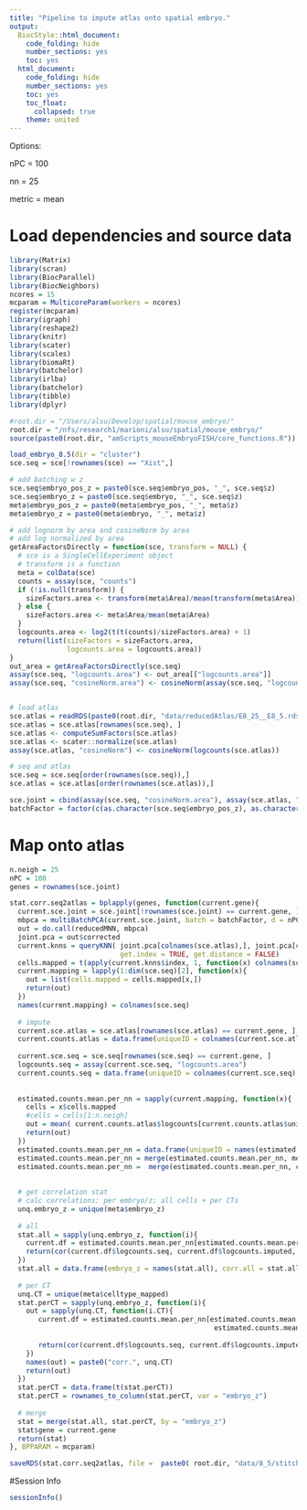 ```yaml
---
title: "Pipeline to impute atlas onto spatial embryo."
output:
  BiocStyle::html_document:
    code_folding: hide
    number_sections: yes
    toc: yes  
  html_document:
    code_folding: hide
    number_sections: yes
    toc: yes
    toc_float:
      collapsed: true
    theme: united
---
```


Options:

nPC = 100

nn = 25

metric = mean

# Load dependencies and source data

```r

library(Matrix)
library(scran)
library(BiocParallel)
library(BiocNeighbors)
ncores = 15
mcparam = MulticoreParam(workers = ncores)
register(mcparam)
library(igraph)
library(reshape2)
library(knitr)
library(scater)
library(scales)
library(biomaRt)
library(batchelor)
library(irlba)
library(batchelor)
library(tibble)
library(dplyr)

#root.dir = "/Users/alsu/Develop/spatial/mouse_embryo/"
root.dir = "/nfs/research1/marioni/alsu/spatial/mouse_embryo/"
source(paste0(root.dir, "amScripts_mouseEmbryoFISH/core_functions.R"))

load_embryo_8.5(dir = "cluster")
sce.seq = sce[!rownames(sce) == "Xist",]

# add batching w z
sce.seq$embryo_pos_z = paste0(sce.seq$embryo_pos, "_", sce.seq$z)
sce.seq$embryo_z = paste0(sce.seq$embryo, "_", sce.seq$z)
meta$embryo_pos_z = paste0(meta$embryo_pos, "_", meta$z)
meta$embryo_z = paste0(meta$embryo, "_", meta$z)

# add lognorm by area and cosineNorm by area
# add log normalized by area
getAreaFactorsDirectly = function(sce, transform = NULL) {
  # sce is a SingleCellExperiment object
  # transform is a function
  meta = colData(sce)
  counts = assay(sce, "counts")
  if (!is.null(transform)) {
    sizeFactors.area <- transform(meta$Area)/mean(transform(meta$Area))
  } else {
    sizeFactors.area <- meta$Area/mean(meta$Area)
  }
  logcounts.area <- log2(t(t(counts)/sizeFactors.area) + 1)
  return(list(sizeFactors = sizeFactors.area,
              logcounts.area = logcounts.area))
}
out_area = getAreaFactorsDirectly(sce.seq)
assay(sce.seq, "logcounts.area") <- out_area[["logcounts.area"]]
assay(sce.seq, "cosineNorm.area") <- cosineNorm(assay(sce.seq, "logcounts.area"))


# load atlas 
sce.atlas = readRDS(paste0(root.dir, "data/reducedAtlas/E8_25__E8_5.rds"))
sce.atlas = sce.atlas[rownames(sce.seq), ]
sce.atlas <- computeSumFactors(sce.atlas)
sce.atlas <- scater::normalize(sce.atlas)
assay(sce.atlas, "cosineNorm") <- cosineNorm(logcounts(sce.atlas))

# seq and atlas
sce.seq = sce.seq[order(rownames(sce.seq)),]
sce.atlas = sce.atlas[order(rownames(sce.atlas)),]

sce.joint = cbind(assay(sce.seq, "cosineNorm.area"), assay(sce.atlas, "cosineNorm"))
batchFactor = factor(c(as.character(sce.seq$embryo_pos_z), as.character(sce.atlas$sample)))


```

# Map onto atlas

```r

n.neigh = 25
nPC = 100
genes = rownames(sce.joint)

stat.corr.seq2atlas = bplapply(genes, function(current.gene){
  current.sce.joint = sce.joint[!rownames(sce.joint) == current.gene, ]
  mbpca = multiBatchPCA(current.sce.joint, batch = batchFactor, d = nPC)
  out = do.call(reducedMNN, mbpca)
  joint.pca = out$corrected
  current.knns = queryKNN( joint.pca[colnames(sce.atlas),], joint.pca[colnames(sce.seq),], k = n.neigh, 
                           get.index = TRUE, get.distance = FALSE)
  cells.mapped = t(apply(current.knns$index, 1, function(x) colnames(sce.atlas)[x]))
  current.mapping = lapply(1:dim(sce.seq)[2], function(x){
    out = list(cells.mapped = cells.mapped[x,])
    return(out)
  })
  names(current.mapping) = colnames(sce.seq)
  
  # impute
  current.sce.atlas = sce.atlas[rownames(sce.atlas) == current.gene, ]
  current.counts.atlas = data.frame(uniqueID = colnames(current.sce.atlas), logcounts = as.numeric( logcounts(current.sce.atlas )))
  
  current.sce.seq = sce.seq[rownames(sce.seq) == current.gene, ]
  logcounts.seq = assay(current.sce.seq, "logcounts.area")
  current.counts.seq = data.frame(uniqueID = colnames(current.sce.seq), logcounts.seq = as.numeric( logcounts.seq ))
  
  
  estimated.counts.mean.per_nn = sapply(current.mapping, function(x){
    cells = x$cells.mapped
    #cells = cells[1:n.neigh]
    out = mean( current.counts.atlas$logcounts[current.counts.atlas$uniqueID %in% cells])
    return(out) 
  })
  estimated.counts.mean.per_nn = data.frame(uniqueID = names(estimated.counts.mean.per_nn), logcounts.imputed = estimated.counts.mean.per_nn)
  estimated.counts.mean.per_nn = merge(estimated.counts.mean.per_nn, meta, all.x = T)
  estimated.counts.mean.per_nn =  merge(estimated.counts.mean.per_nn, current.counts.seq, all.x = T)
    
  
  # get correlation stat
  # calc correlations: per embryo/z; all cells + per CTs
  unq.embryo_z = unique(meta$embryo_z)
  
  # all
  stat.all = sapply(unq.embryo_z, function(i){
    current.df = estimated.counts.mean.per_nn[estimated.counts.mean.per_nn$embryo_z == i,]
    return(cor(current.df$logcounts.seq, current.df$logcounts.imputed, method = "pearson"))
  })
  stat.all = data.frame(embryo_z = names(stat.all), corr.all = stat.all)
  
  # per CT
  unq.CT = unique(meta$celltype_mapped)
  stat.perCT = sapply(unq.embryo_z, function(i){
    out = sapply(unq.CT, function(i.CT){
       current.df = estimated.counts.mean.per_nn[estimated.counts.mean.per_nn$embryo_z == i & 
                                                  estimated.counts.mean.per_nn$celltype_mapped == i.CT,]
  
       return(cor(current.df$logcounts.seq, current.df$logcounts.imputed, method = "pearson"))
    })
    names(out) = paste0("corr.", unq.CT)
    return(out)
  })
  stat.perCT = data.frame(t(stat.perCT))
  stat.perCT = rownames_to_column(stat.perCT, var = "embryo_z")
  
  # merge
  stat = merge(stat.all, stat.perCT, by = "embryo_z")
  stat$gene = current.gene
  return(stat)
}, BPPARAM = mcparam)

saveRDS(stat.corr.seq2atlas, file =  paste0( root.dir, "data/8_5/stitching/stat_corr_seq2atlas.rds"))


```

#Session Info

```r

sessionInfo()

```
